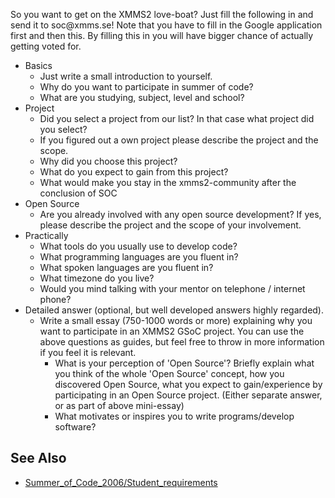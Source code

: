 So you want to get on the XMMS2 love-boat? Just fill the following in and send it to soc@xmms.se! Note that you have to fill in the Google application first and then this. By filling this in you will have bigger chance of actually getting voted for.

* Basics
** Just write a small introduction to yourself.
** Why do you want to participate in summer of code?
** What are you studying, subject, level and school?
* Project
** Did you select a project from our list? In that case what project did you select?
** If you figured out a own project please describe the project and the scope.
** Why did you choose this project?
** What do you expect to gain from this project?
** What would make you stay in the xmms2-community after the conclusion of SOC
* Open Source
** Are you already involved with any open source development? If yes, please describe the project and the scope of your involvement.
* Practically
** What tools do you usually use to develop code?
** What programming languages are you fluent in?
** What spoken languages are you fluent in?
** What timezone do you live?
** Would you mind talking with your mentor on telephone / internet phone?
* Detailed answer (optional, but well developed answers highly regarded).
** Write a small essay (750-1000 words or more) explaining why you want to participate in an XMMS2 GSoC project. You can use the above questions as guides, but feel free to throw in more information if you feel it is relevant.
*** What is your perception of 'Open Source'? Briefly explain what you think of the whole 'Open Source' concept, how you discovered Open Source, what you expect to gain/experience by participating in an Open Source project. (Either separate answer, or as part of above mini-essay)
*** What motivates or inspires you to write programs/develop software?

== See Also ==
* [[Summer_of_Code_2006/Student_requirements]]